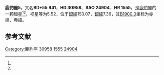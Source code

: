 {{Starbox begin
| name = 鹿豹座5
}}
{{Starbox observe
| epoch = [[J2000.0|J2000.0]]
| constell = [[鹿豹座|鹿豹座]]<ref name=SIMBAD>{{cite web
 | url=http://simbad.u-strasbg.fr/simbad/sim-id?Ident=HR+1555
 | title=Pulsating variable Star
 | publisher=Centre de Données astronomiques de Strasbourg
 | work=SIMBAD
 | accessdate=2012-07-13
 | archive-date=2019-07-27
 | archive-url=https://web.archive.org/web/20190727212940/http://simbad.u-strasbg.fr/simbad/sim-id?Ident=HR+1555
 | dead-url=no
 }}</ref><ref name=DATA>{{cite web
 | url=http://vizier.u-strasbg.fr/viz-bin/VizieR-5?-out.add=.&-source=5050&-corr=PK=HR&-out.max=9999&HR=1555
 | title=VizieR Detailed Page
 | accessdate=2012-07-13
 | archive-date=2016-03-05
 | archive-url=https://web.archive.org/web/20160305034050/http://vizier.u-strasbg.fr/viz-bin/VizieR-5?-out.add=.&-source=5050&-corr=PK=HR&-out.max=9999&HR=1555
 | dead-url=no
 }}</ref>
| 星官 = 
| ra = {{RA|4|55|3.1}}<ref name=SIMBAD /><ref name=DATA />
| dec = {{DEC|+55|15|33}}<ref name=SIMBAD /><ref name=DATA />
| appmag_v = 5.52<ref name=SIMBAD /><ref name=DATA />
}}
{{Starbox character
| class = B9.5V<ref name=SIMBAD /><ref name=DATA />
| b-v = 0.04<ref name=SIMBAD /><ref name=DATA />
| u-b = 0<ref name=SIMBAD /><ref name=DATA />
| r-i = <ref name=SIMBAD /><ref name=DATA />
| variable = 
}}
{{Starbox astrometry
| radial_v = 0
| prop_mo_ra = 2
| parallax = 
| p_error = 
}}
{{Starbox catalog
| names =BD+55 941，[[SAO星表|SAO]] 24904，[[HD星表|HD]] 30958，[[HR星表|HR]] 1555}}
{{Starbox reference |Simbad=HR+1555}}
{{Starbox end}}

'''鹿豹座5'''，又名'''BD+55 941'''，'''HD 30958'''、'''SAO 24904'''、'''HR 1555'''，是[[鹿豹座|鹿豹座]]的一颗恒星<ref name=SIMBAD /><ref name=DATA />，视星等为5.52，位于[[銀道座標系|銀經]]153.07，[[銀道座標系|銀緯]]7.36，其[[B1900.0|B1900.0]]坐标为赤經{{RA|4|46|52.4}}，赤緯{{DEC|+55|7.36|39}}。

== 参考文献 ==
{{reflist}}

{{star-stub}}

{{鹿豹座恒星}}
[[Category:鹿豹座|Category:鹿豹座]]
[[Category:HD和HDE天體|30958]]
[[Category:HR天體|1555]]
[[Category:SAO天體|24904]]